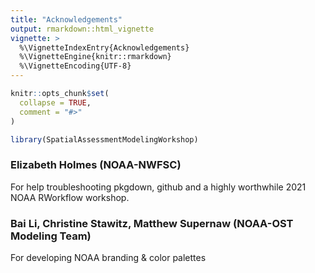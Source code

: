 ```yaml
---
title: "Acknowledgements"
output: rmarkdown::html_vignette
vignette: >
  %\VignetteIndexEntry{Acknowledgements}
  %\VignetteEngine{knitr::rmarkdown}
  %\VignetteEncoding{UTF-8}
---
```


```r
knitr::opts_chunk$set(
  collapse = TRUE,
  comment = "#>"
)
```

```r
library(SpatialAssessmentModelingWorkshop)
```

### Elizabeth Holmes (NOAA-NWFSC)
For help troubleshooting pkgdown, github and a highly worthwhile 2021 NOAA RWorkflow workshop.

### Bai Li, Christine Stawitz, Matthew Supernaw (NOAA-OST Modeling Team)
For developing NOAA branding & color palettes